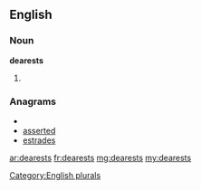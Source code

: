 ==English==

===Noun===
'''dearests'''

# {{plural of|[[dearest]]}}

===Anagrams===
* {{alphagram|adeersst}}
* [[asserted#English|asserted]]
* [[estrades#English|estrades]]


[[Category:English plurals]]

[[ar:dearests]]
[[fr:dearests]]
[[mg:dearests]]
[[my:dearests]]